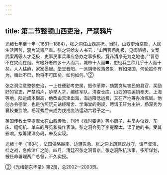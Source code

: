 ```yaml
---
---
---
```

title: 第二节整顿山西吏治，严禁鸦片
---



光绪七年至十年（1881—1884），张之洞任山西巡抚。当时，山西吏治腐败，人民生活困苦，鸦片流毒严重。张之洞给友人书云：“山西官场乱极，见闻陋极，文案武案两等人才乏极，吏事民事兵事应急办之事多极。竟非清净无为之地也。”“晋患不在灾而在烟。有嗜好者四乡十人而六，城市十人而■，吏役兵三种几乎十人而十矣。人人枯瘠，家家晏起。堂堂晋阳，一派阴惨败落景象，有如鬼国，何论振作有为，循此不已，殆将不可国矣，如何如何。”②

张之洞注意整顿吏治，一上任便勤考吏属，振作革弊，劾罢贪纵害民的县官，奖励好的官吏，严禁鸦片，胪举人才，编练军队，清查仓库。山西的铁运销奉天、上海等地，陆运成本很高，他改由天津出海，海运降低运费，又在产地筹办冶炼局。他创办令德堂，也是仿照阮元诂经精舍、学海堂的例规，聘请王轩为主讲，杨深秀为襄校兼监院。杨深秀后来成为戊戌变法运动六君子之一。

英国传教士李提摩太在山西传教，刊行《救时要务》等小册子，并举办仪器、车床、缝纫机、单车的展览和操作表演。张之洞会见了李提摩太，读了他的书，受其影响，拟筹建洋务局，未及实现。

光绪十年（1884），法国侵略越南，边疆告急。张之洞上疏建议战守，请严督滇、桂之战，急修津广之防。四月，清廷召张之洞晋京。张之洞陈抗法事，多所谋划，被任命署理两广总督，不久实授。

②《光绪朝东华录》第2册，总2002—2003页。